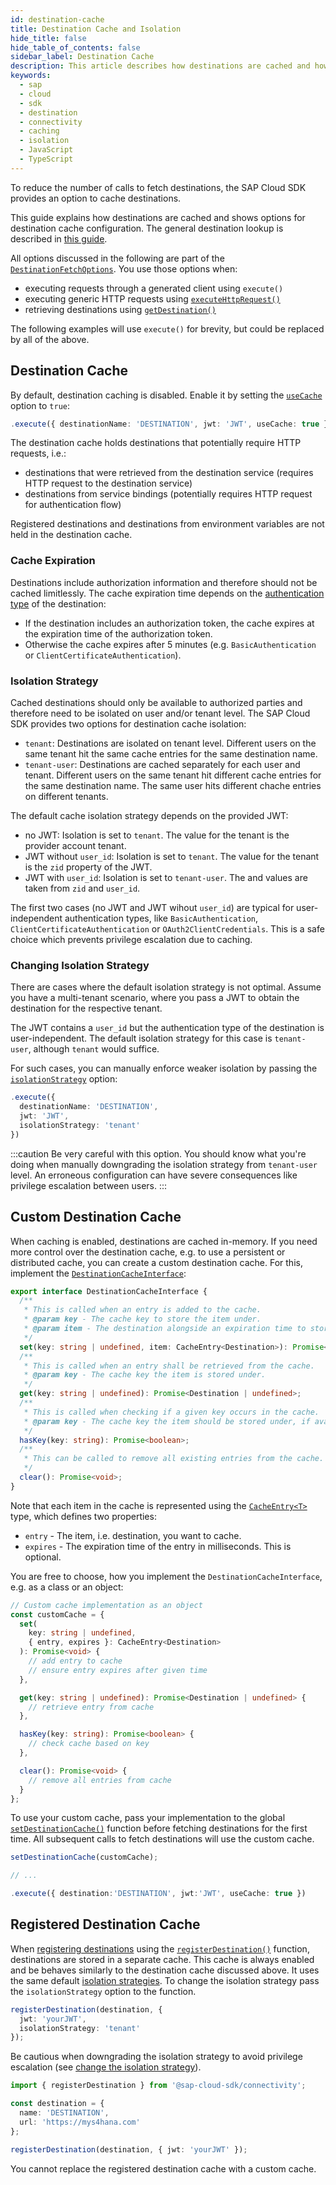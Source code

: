 ```yaml
---
id: destination-cache
title: Destination Cache and Isolation
hide_title: false
hide_table_of_contents: false
sidebar_label: Destination Cache
description: This article describes how destinations are cached and how the cache entries are isolated with respect to tenants and users.
keywords:
  - sap
  - cloud
  - sdk
  - destination
  - connectivity
  - caching
  - isolation
  - JavaScript
  - TypeScript
---
```


To reduce the number of calls to fetch destinations, the SAP Cloud SDK provides an option to cache destinations.

This guide explains how destinations are cached and shows options for destination cache configuration.
The general destination lookup is described in [this guide](./destination.mdx).

All options discussed in the following are part of the [`DestinationFetchOptions`](pathname:///api/v3/interfaces/sap_cloud_sdk_connectivity.DestinationFetchOptions.html).
You use those options when:

- executing requests through a generated client using `execute()`
- executing generic HTTP requests using [`executeHttpRequest()`](pathname:///api/v3/functions/sap_cloud_sdk_http_client.executeHttpRequest.html)
- retrieving destinations using [`getDestination()`](pathname:///api/v3/functions/sap_cloud_sdk_connectivity.getDestination.html)

The following examples will use `execute()` for brevity, but could be replaced by all of the above.

## Destination Cache

By default, destination caching is disabled.
Enable it by setting the [`useCache`](pathname:///api/v3/interfaces/sap_cloud_sdk_connectivity.DestinationFetchOptions.html#useCache) option to `true`:

```ts
.execute({ destinationName: 'DESTINATION', jwt: 'JWT', useCache: true })
```

The destination cache holds destinations that potentially require HTTP requests, i.e.:

- destinations that were retrieved from the destination service (requires HTTP request to the destination service)
- destinations from service bindings (potentially requires HTTP request for authentication flow)

Registered destinations and destinations from environment variables are not held in the destination cache.

### Cache Expiration

Destinations include authorization information and therefore should not be cached limitlessly.
The cache expiration time depends on the [authentication type](./destination.mdx#authentication-and-json-web-token-retrieval) of the destination:

- If the destination includes an authorization token, the cache expires at the expiration time of the authorization token.
- Otherwise the cache expires after 5 minutes (e.g. `BasicAuthentication` or `ClientCertificateAuthentication`).

### Isolation Strategy

Cached destinations should only be available to authorized parties and therefore need to be isolated on user and/or tenant level.
The SAP Cloud SDK provides two options for destination cache isolation:

- `tenant`: Destinations are isolated on tenant level.
  Different users on the same tenant hit the same cache entries for the same destination name.
- `tenant-user`: Destinations are cached separately for each user and tenant.
  Different users on the same tenant hit different cache entries for the same destination name.
  The same user hits different chache entries on different tenants.

The default cache isolation strategy depends on the provided JWT:

- no JWT: Isolation is set to `tenant`.
  The value for the tenant is the provider account tenant.
- JWT without `user_id`: Isolation is set to `tenant`.
  The value for the tenant is the `zid` property of the JWT.
- JWT with `user_id`: Isolation is set to `tenant-user`.
  The and values are taken from `zid` and `user_id`.

The first two cases (no JWT and JWT wihout `user_id`) are typical for user-independent authentication types, like `BasicAuthentication`, `ClientCertificateAuthentication` or `OAuth2ClientCredentials`.
This is a safe choice which prevents privilege escalation due to caching.

### Changing Isolation Strategy

There are cases where the default isolation strategy is not optimal.
Assume you have a multi-tenant scenario, where you pass a JWT to obtain the destination for the respective tenant.

The JWT contains a `user_id` but the authentication type of the destination is user-independent.
The default isolation strategy for this case is `tenant-user`, although `tenant` would suffice.

For such cases, you can manually enforce weaker isolation by passing the [`isolationStrategy`](pathname:///api/v3/interfaces/sap_cloud_sdk_connectivity.DestinationFetchOptions.html#isolationStrategy) option:

```ts
.execute({
  destinationName: 'DESTINATION',
  jwt: 'JWT',
  isolationStrategy: 'tenant'
})
```

:::caution
Be very careful with this option.
You should know what you're doing when manually downgrading the isolation strategy from `tenant-user` level.
An erroneous configuration can have severe consequences like privilege escalation between users.
:::

## Custom Destination Cache

When caching is enabled, destinations are cached in-memory.
If you need more control over the destination cache, e.g. to use a persistent or distributed cache, you can create a custom destination cache.
For this, implement the [`DestinationCacheInterface`](pathname:///api/v3/interfaces/sap_cloud_sdk_connectivity.DestinationCacheInterface.html):

```ts
export interface DestinationCacheInterface {
  /**
   * This is called when an entry is added to the cache.
   * @param key - The cache key to store the item under.
   * @param item - The destination alongside an expiration time to store in the cache.
   */
  set(key: string | undefined, item: CacheEntry<Destination>): Promise<void>;
  /**
   * This is called when an entry shall be retrieved from the cache.
   * @param key - The cache key the item is stored under.
   */
  get(key: string | undefined): Promise<Destination | undefined>;
  /**
   * This is called when checking if a given key occurs in the cache.
   * @param key - The cache key the item should be stored under, if available.
   */
  hasKey(key: string): Promise<boolean>;
  /**
   * This can be called to remove all existing entries from the cache.
   */
  clear(): Promise<void>;
}
```

Note that each item in the cache is represented using the [`CacheEntry<T>`](pathname:///api/v3/interfaces/sap_cloud_sdk_connectivity.CacheEntry.html) type, which defines two properties:

- `entry` - The item, i.e. destination, you want to cache.
- `expires` - The expiration time of the entry in milliseconds.
  This is optional.

You are free to choose, how you implement the `DestinationCacheInterface`, e.g. as a class or an object:

```ts
// Custom cache implementation as an object
const customCache = {
  set(
    key: string | undefined,
    { entry, expires }: CacheEntry<Destination>
  ): Promise<void> {
    // add entry to cache
    // ensure entry expires after given time
  },

  get(key: string | undefined): Promise<Destination | undefined> {
    // retrieve entry from cache
  },

  hasKey(key: string): Promise<boolean> {
    // check cache based on key
  },

  clear(): Promise<void> {
    // remove all entries from cache
  }
};
```

To use your custom cache, pass your implementation to the global [`setDestinationCache()`](pathname:///api/v3/functions/sap_cloud_sdk_connectivity.setDestinationCache.html) function before fetching destinations for the first time.
All subsequent calls to fetch destinations will use the custom cache.

```ts
setDestinationCache(customCache);

// ...

.execute({ destination:'DESTINATION', jwt:'JWT', useCache: true })
```

## Registered Destination Cache

When [registering destinations](./destination.mdx#register-destination) using the [`registerDestination()`](pathname:///api/v3/functions/sap_cloud_sdk_connectivity.registerDestination.html) function, destinations are stored in a separate cache.
This cache is always enabled and be behaves similarly to the destination cache discussed above.
It uses the same default [isolation strategies](#isolation-strategy).
To change the isolation strategy pass the `isolationStrategy` option to the function.

```ts
registerDestination(destination, {
  jwt: 'yourJWT',
  isolationStrategy: 'tenant'
});
```

Be cautious when downgrading the isolation strategy to avoid privilege escalation (see [change the isolation strategy](#changing-isolation-strategy)).

```ts
import { registerDestination } from '@sap-cloud-sdk/connectivity';

const destination = {
  name: 'DESTINATION',
  url: 'https://mys4hana.com'
};

registerDestination(destination, { jwt: 'yourJWT' });
```

You cannot replace the registered destination cache with a custom cache.
